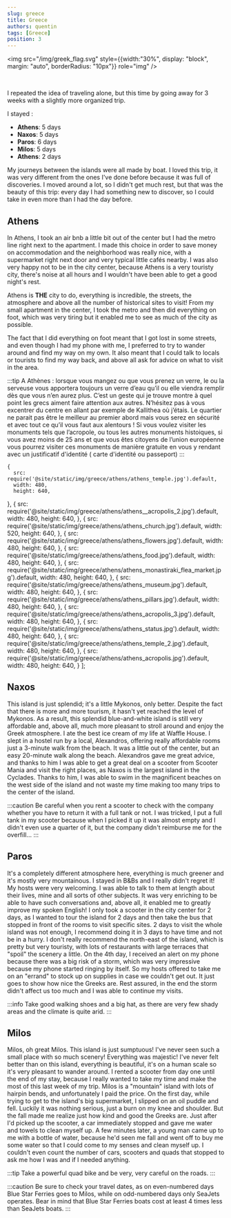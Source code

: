 ```yaml
---
slug: greece
title: Greece
authors: quentin
tags: [Greece]
position: 3
---
```

<!-- External component -->

<img src="/img/greek_flag.svg" style={{width:"30%", display: "block", margin: "auto", borderRadius: "10px"}} role="img" />

<br />

I repeated the idea of traveling alone, but this time by going away for 3 weeks with a slightly more organized trip. 

I stayed :
- **Athens**: 5 days
- **Naxos**: 5 days
- **Paros**: 6 days
- **Milos**: 5 days
- **Athens**: 2 days

My journeys between the islands were all made by boat. I loved this trip, it was very different from the ones I've done before because it was full of discoveries. I moved around a lot, so I didn't get much rest, but that was the beauty of this trip: every day I had something new to discover, so I could take in even more than I had the day before.


## Athens

In Athens, I took an air bnb a little bit out of the center but I had the metro line right next to the apartment. I made this choice in order to save money on accommodation and the neighborhood was really nice, with a supermarket right next door and very typical little cafés nearby. 
I was also very happy not to be in the city center, because Athens is a very touristy city, there's noise at all hours and I wouldn't have been able to get a good night's rest. 

Athens is **THE** city to do, everything is incredible, the streets, the atmosphere and above all the number of historical sites to visit! 
From my small apartment in the center, I took the metro and then did everything on foot, which was very tiring but it enabled me to see as much of the city as possible. 

The fact that I did everything on foot meant that I got lost in some streets, and even though I had my phone with me, I preferred to try to wander around and find my way on my own. It also meant that I could talk to locals or tourists to find my way back, and above all ask for advice on what to visit in the area.

:::tip
A Athènes : lorsque vous mangez ou que vous prenez un verre, le ou la serveuse vous apportera toujours un verre d’eau qu’il ou elle viendra remplir dès que vous n’en aurez plus. C’est un geste qui je trouve montre à quel point les grecs aiment faire attention aux autres. 
N’hésitez pas à vous excentrer du centre en allant par exemple de Kallithea où j’étais. Le quartier ne parait pas être le meilleur au premier abord mais vous serez en sécurité et avec tout ce qu’il vous faut aux alentours ! 
Si vous voulez visiter les monuments tels que l’acropole, ou tous les autres monuments histoiques, si vous avez moins de 25 ans et que vous êtes citoyens de l’union européenne vous pourrez visiter ces monuments de manière gratuite en vous y rendant avec un justificatif d'identité ( carte d'identité ou passeport)
:::


    {
      src: require('@site/static/img/greece/athens/athens_temple.jpg').default,
      width: 480,
      height: 640,
   },
   {
      src: require('@site/static/img/greece/athens/athens__acropolis_2.jpg').default,
      width: 480,
      height: 640,
   },
   {
      src: require('@site/static/img/greece/athens/athens_church.jpg').default,
      width: 520,
      height: 640,
   },
   {
      src: require('@site/static/img/greece/athens/athens_flowers.jpg').default,
      width: 480,
      height: 640,
   },
   {
      src: require('@site/static/img/greece/athens/athens_food.jpg').default,
      width: 480,
      height: 640,
   },
   {
      src: require('@site/static/img/greece/athens/athens_monastiraki_flea_market.jpg').default,
      width: 480,
      height: 640,
   },
   {
      src: require('@site/static/img/greece/athens/athens_museum.jpg').default,
      width: 480,
      height: 640,
   },
   {
      src: require('@site/static/img/greece/athens/athens_pillars.jpg').default,
      width: 480,
      height: 640,
   },
   {
      src: require('@site/static/img/greece/athens/athens_acropolis_3.jpg').default,
      width: 480,
      height: 640,
   },
   {
      src: require('@site/static/img/greece/athens/athens_status.jpg').default,
      width: 480,
      height: 640,
   },
   {
      src: require('@site/static/img/greece/athens/athens_temple_2.jpg').default,
      width: 480,
      height: 640,
   },
   {
      src: require('@site/static/img/greece/athens/athens_acropolis.jpg').default,
      width: 480,
      height: 640,
   }
];

<Gallery images={athens} enableImageSelection={false} rowHeight={250}/>



## Naxos

This island is just splendid; it's a little Mykonos, only better. Despite the fact that there is more and more tourism, it hasn't yet reached the level of Mykonos. As a result, this splendid blue-and-white island is still very affordable and, above all, much more pleasant to stroll around and enjoy the Greek atmosphere.
I ate the best ice cream of my life at Waffle House. 
I slept in a hostel run by a local, Alexandros, offering really affordable rooms just a 3-minute walk from the beach. It was a little out of the center, but an easy 20-minute walk along the beach.
Alexandros gave me great advice, and thanks to him I was able to get a great deal on a scooter from Scooter Mania and visit the right places, as Naxos is the largest island in the Cyclades. Thanks to him, I was able to swim in the magnificent beaches on the west side of the island and not waste my time making too many trips to the center of the island.

:::caution
Be careful when you rent a scooter to check with the company whether you have to return it with a full tank or not. I was tricked, I put a full tank in my scooter because when I picked it up it was almost empty and I didn't even use a quarter of it, but the company didn't reimburse me for the overfill...
:::

## Paros

It's a completely different atmosphere here, everything is much greener and it's mostly very mountainous. I stayed in B&Bs and I really didn't regret it! My hosts were very welcoming. I was able to talk to them at length about their lives, mine and all sorts of other subjects. It was very enriching to be able to have such conversations and, above all, it enabled me to greatly improve my spoken English! 
I only took a scooter in the city center for 2 days, as I wanted to tour the island for 2 days and then take the bus that stopped in front of the rooms to visit specific sites. 
2 days to visit the whole island was not enough, I recommend doing it in 3 days to have time and not be in a hurry. 
I don't really recommend the north-east of the island, which is pretty but very touristy, with lots of restaurants with large terraces that "spoil" the scenery a little.
On the 4th day, I received an alert on my phone because there was a big risk of a storm, which was very impressive because my phone started ringing by itself. So my hosts offered to take me on an "errand" to stock up on supplies in case we couldn't get out. It just goes to show how nice the Greeks are. 
Rest assured, in the end the storm didn't affect us too much and I was able to continue my visits.

:::info 
Take good walking shoes and a big hat, as there are very few shady areas and the climate is quite arid.
:::

## Milos

Milos, oh great Milos. This island is just sumptuous! I've never seen such a small place with so much scenery! Everything was majestic! 
I've never felt better than on this island, everything is beautiful, it's on a human scale so it's very pleasant to wander around. 
I rented a scooter from day one until the end of my stay, because I really wanted to take my time and make the most of this last week of my trip.
Milos is a "mountain" island with lots of hairpin bends, and unfortunately I paid the price. 
On the first day, while trying to get to the island's big supermarket, I slipped on an oil puddle and fell. Luckily it was nothing serious, just a burn on my knee and shoulder. But the fall made me realize just how kind and good the Greeks are. Just after I'd picked up the scooter, a car immediately stopped and gave me water and towels to clean myself up. A few minutes later, a young man came up to me with a bottle of water, because he'd seen me fall and went off to buy me some water so that I could come to my senses and clean myself up. I couldn't even count the number of cars, scooters and quads that stopped to ask me how I was and if I needed anything.

:::tip
Take a powerful quad bike and be very, very careful on the roads.
:::

:::caution
Be sure to check your travel dates, as on even-numbered days Blue Star Ferries goes to Milos, while on odd-numbered days only SeaJets operates. Bear in mind that Blue Star Ferries boats cost at least 4 times less than SeaJets boats.
:::
